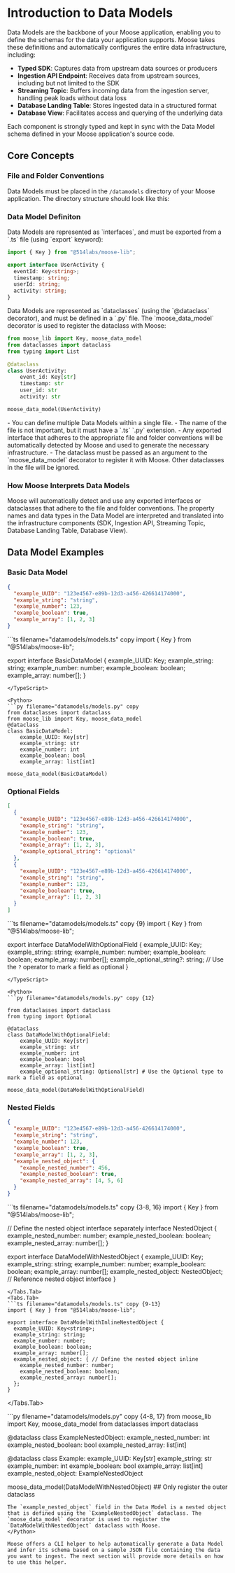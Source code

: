 
# Introduction to Data Models

<LanguageSwitcher />

Data Models are the backbone of your Moose application, enabling you to define the schemas for the data your application supports. Moose takes these definitions and automatically configures the entire data infrastructure, including:

- **Typed SDK**: Captures data from upstream data sources or producers
- **Ingestion API Endpoint**: Receives data from upstream sources, including but not limited to the SDK
- **Streaming Topic**: Buffers incoming data from the ingestion server, handling peak loads without data loss
- **Database Landing Table**: Stores ingested data in a structured format
- **Database View**: Facilitates access and querying of the underlying data

Each component is strongly typed and kept in sync with the Data Model schema defined in your Moose application's source code.

## Core Concepts

### File and Folder Conventions

Data Models must be placed in the `/datamodels` directory of your Moose application. The directory structure should look like this:

<TypeScript>
  <FileTree className="w-full">
    <FileTree.Folder name="app" open>
      <FileTree.Folder name="datamodels" open>
        <FileTree.File name="models.ts" />
      </FileTree.Folder>
      <FileTree.Folder name="..." />
    </FileTree.Folder>
  </FileTree>
</TypeScript>

<Python>
  <FileTree className="w-full">
    <FileTree.Folder name="app" open>
      <FileTree.Folder name="datamodels" open>
        <FileTree.File name="models.py" />
      </FileTree.Folder>
      <FileTree.Folder name="..." />
    </FileTree.Folder>
  </FileTree>
</Python>

### Data Model Definiton

<TypeScript>
Data Models are represented as `interfaces`, and must be exported from a `.ts` file (using `export` keyword):

```ts filename="datamodels/models.ts" copy
import { Key } from "@514labs/moose-lib";

export interface UserActivity {
  eventId: Key<string>;
  timestamp: string;
  userId: string;
  activity: string;
}
```
</TypeScript>

<Python>
Data Models are represented as `dataclasses` (using the `@dataclass` decorator), and must be defined in a `.py` file. The `moose_data_model` decorator is used to register the dataclass with Moose:

```py filename="datamodels/models.py" copy
from moose_lib import Key, moose_data_model
from dataclasses import dataclass
from typing import List

@dataclass
class UserActivity:
    event_id: Key[str]
    timestamp: str
    user_id: str
    activity: str

moose_data_model(UserActivity)
```
</Python>

<Callout type="info" title="Notes">
  - You can define multiple Data Models within a single file. 
  - The name of the file is not important, but it must have a <TypeScript className="inline">`.ts`</TypeScript> <Python className="inline">`.py`</Python> extension.
  - Any exported interface that adheres to the appropriate file and folder conventions will be automatically detected by Moose and used to generate the necessary infrastructure.
  - The dataclass must be passed as an argument to the `moose_data_model` decorator to register it with Moose. Other dataclasses in the file will be ignored.
</Callout>

### How Moose Interprets Data Models

Moose will automatically detect and use any exported interfaces or dataclasses that adhere to the file and folder conventions. The property names and data types in the Data Model are interpreted and translated into the infrastructure components (SDK, Ingestion API, Streaming Topic, Database Landing Table, Database View).



## Data Model Examples


### Basic Data Model

```json filename="sample_data.json" copy
{
  "example_UUID": "123e4567-e89b-12d3-a456-426614174000",
  "example_string": "string",
  "example_number": 123,
  "example_boolean": true,
  "example_array": [1, 2, 3]
}
```
<TypeScript>
```ts filename="datamodels/models.ts" copy
import { Key } from "@514labs/moose-lib";

export interface BasicDataModel {
  example_UUID: Key<string>;
  example_string: string;
  example_number: number;
  example_boolean: boolean;
  example_array: number[];
}
```
</TypeScript>

<Python>
```py filename="datamodels/models.py" copy
from dataclasses import dataclass
from moose_lib import Key, moose_data_model
@dataclass
class BasicDataModel:
    example_UUID: Key[str]
    example_string: str
    example_number: int
    example_boolean: bool
    example_array: list[int]

moose_data_model(BasicDataModel)
```
</Python>

### Optional Fields
```json filename="sample.json" copy
[
  {
    "example_UUID": "123e4567-e89b-12d3-a456-426614174000",
    "example_string": "string",
    "example_number": 123,
    "example_boolean": true,
    "example_array": [1, 2, 3],
    "example_optional_string": "optional"
  },
  {
    "example_UUID": "123e4567-e89b-12d3-a456-426614174000",
    "example_string": "string",
    "example_number": 123,
    "example_boolean": true,
    "example_array": [1, 2, 3]
  }
]
```
<TypeScript>
```ts filename="datamodels/models.ts" copy {9}
import { Key } from "@514labs/moose-lib";

export interface DataModelWithOptionalField {
  example_UUID: Key<string>;
  example_string: string;
  example_number: number;
  example_boolean: boolean;
  example_array: number[];
  example_optional_string?: string; // Use the `?` operator to mark a field as optional
}
```
</TypeScript>

<Python>
```py filename="datamodels/models.py" copy {12}

from dataclasses import dataclass
from typing import Optional

@dataclass
class DataModelWithOptionalField:
    example_UUID: Key[str]
    example_string: str
    example_number: int
    example_boolean: bool
    example_array: list[int]
    example_optional_string: Optional[str] # Use the Optional type to mark a field as optional

moose_data_model(DataModelWithOptionalField)
```
</Python>

### Nested Fields
```json filename="sample.json" copy
{
  "example_UUID": "123e4567-e89b-12d3-a456-426614174000",
  "example_string": "string",
  "example_number": 123,
  "example_boolean": true,
  "example_array": [1, 2, 3],
  "example_nested_object": {
    "example_nested_number": 456,
    "example_nested_boolean": true,
    "example_nested_array": [4, 5, 6]
  }
}
```
<TypeScript>
<Tabs items={["Defining a Separate Interface", "Defining a Nested Object in the Same Interface"]}>
  <Tabs.Tab>
```ts filename="datamodels/models.ts" copy {3-8, 16}
import { Key } from "@514labs/moose-lib";

// Define the nested object interface separately
interface NestedObject {
  example_nested_number: number;
  example_nested_boolean: boolean;
  example_nested_array: number[];
}

export interface DataModelWithNestedObject {
  example_UUID: Key<string>;
  example_string: string;
  example_number: number;
  example_boolean: boolean;
  example_array: number[]; 
  example_nested_object: NestedObject; // Reference nested object interface
}
```
</Tabs.Tab>
<Tabs.Tab>
```ts filename="datamodels/models.ts" copy {9-13}
import { Key } from "@514labs/moose-lib";

export interface DataModelWithInlineNestedObject {
  example_UUID: Key<string>;
  example_string: string;
  example_number: number;
  example_boolean: boolean;
  example_array: number[];
  example_nested_object: { // Define the nested object inline
    example_nested_number: number;
    example_nested_boolean: boolean;
    example_nested_array: number[];
  };
}
```
</Tabs.Tab>
</Tabs>
</TypeScript>

<Python>
```py filename="datamodels/models.py" copy {4-8, 17}
from moose_lib import Key, moose_data_model
from dataclasses import dataclass

@dataclass
class ExampleNestedObject:
    example_nested_number: int
    example_nested_boolean: bool
    example_nested_array: list[int]

@dataclass
class Example:
    example_UUID: Key[str]
    example_string: str
    example_number: int
    example_boolean: bool
    example_array: list[int]
    example_nested_object: ExampleNestedObject

moose_data_model(DataModelWithNestedObject) ## Only register the outer dataclass
```
The `example_nested_object` field in the Data Model is a nested object that is defined using the `ExampleNestedObject` dataclass. The `moose_data_model` decorator is used to register the `DataModelWithNestedObject` dataclass with Moose.
</Python>

Moose offers a CLI helper to help automatically generate a Data Model and infer its schema based on a sample JSON file containing the data you want to ingest. The next section will provide more details on how to use this helper.
